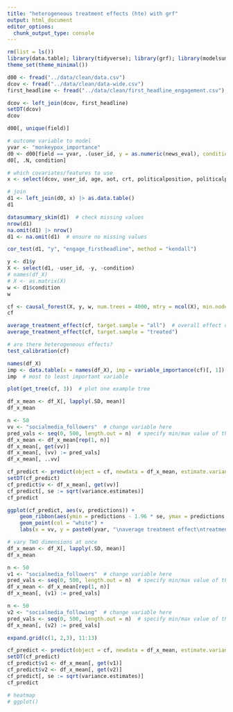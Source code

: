```yaml
---
title: "heterogeneous treatment effects (hte) with grf"
output: html_document
editor_options: 
  chunk_output_type: console
---
```


```r
rm(list = ls())
library(data.table); library(tidyverse); library(grf); library(modelsummary); library(correlation)
theme_set(theme_minimal())
```

```r
d00 <- fread("../data/clean/data.csv")
dcov <- fread("../data/clean/data-wide.csv")
first_headline <- fread("../data/clean/first_headline_engagement.csv")
```

```r
dcov <- left_join(dcov, first_headline)
setDT(dcov)
dcov
```


```r
d00[, unique(field)]

# outcome variable to model
yvar <- "monkeypox_importance"
d0 <- d00[field == yvar, .(user_id, y = as.numeric(news_eval), condition = condition + 0.5)]  # code 0/1 (control/treatment)
d0[, .N, condition]

# which covariates/features to use
x <- select(dcov, user_id, age, aot, crt, politicalposition, politicalpref, ses_educationlevel:socialissuespref, -ses_income, engage_firstheadline)

# join
d1 <- left_join(d0, x) |> as.data.table()
d1

datasummary_skim(d1)  # check missing values
nrow(d1)
na.omit(d1) |> nrow()
d1 <- na.omit(d1)  # ensure no missing values

cor_test(d1, "y", "engage_firstheadline", method = "kendall")
```

```r
y <- d1$y
X <- select(d1, -user_id, -y, -condition)
# names(df_X)
# X <- as.matrix(X)
w <- d1$condition
w  
```

```r
cf <- causal_forest(X, y, w, num.trees = 4000, mtry = ncol(X), min.node.size = 5)
cf

average_treatment_effect(cf, target.sample = "all")  # overall effect of treatment on outcome
average_treatment_effect(cf, target.sample = "treated")

# are there heterogeneous effects?
test_calibration(cf)
```

```r
names(df_X)
imp <- data.table(x = names(df_X), imp = variable_importance(cf)[, 1])[order(-imp)]
imp  # most to least important variable
```

```r
plot(get_tree(cf, 3))  # plot one example tree
```

```r
df_x_mean <- df_X[, lapply(.SD, mean)]
df_x_mean

n <- 50
vv <- "socialmedia_followers"  # change variable here
pred_vals <- seq(0, 500, length.out = n)  # specify min/max value of the variable above
df_x_mean <- df_x_mean[rep(1, n)]
df_x_mean[, get(vv)]
df_x_mean[, (vv) := pred_vals]
df_x_mean[, ..vv]

cf_predict <- predict(object = cf, newdata = df_x_mean, estimate.variance = TRUE)
setDT(cf_predict)
cf_predict$v <- df_x_mean[, get(vv)]
cf_predict[, se := sqrt(variance.estimates)]
cf_predict

ggplot(cf_predict, aes(v, predictions)) +
    geom_ribbon(aes(ymin = predictions - 1.96 * se, ymax = predictions + 1.96 * se), alpha = 1.0) +
    geom_point(col = "white") +
    labs(x = vv, y = paste0(yvar, "\naverage treatment effect\ntreatment minus control"))
```


```r
# vary TWO dimensions at once
df_x_mean <- df_X[, lapply(.SD, mean)]
df_x_mean

n <- 50
v1 <- "socialmedia_followers"  # change variable here
pred_vals <- seq(0, 500, length.out = n)  # specify min/max value of the variable above
df_x_mean <- df_x_mean[rep(1, n)]
df_x_mean[, (v1) := pred_vals]

n <- 50
v2 <- "socialmedia_following"  # change variable here
pred_vals <- seq(0, 500, length.out = n)  # specify min/max value of the variable above
df_x_mean[, (v2) := pred_vals]

expand.grid(c(1, 2,3), 11:13)

cf_predict <- predict(object = cf, newdata = df_x_mean, estimate.variance = TRUE)
setDT(cf_predict)
cf_predict$v1 <- df_x_mean[, get(v1)]
cf_predict$v2 <- df_x_mean[, get(v2)]
cf_predict[, se := sqrt(variance.estimates)]
cf_predict

# heatmap
# ggplot()
```

